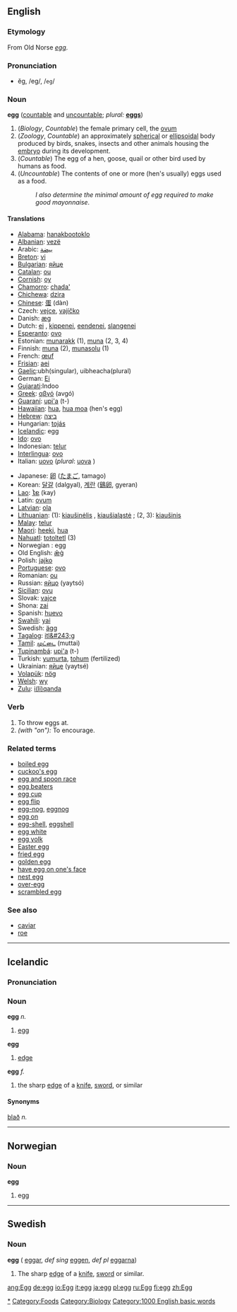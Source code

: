 {{wikipedia}}
==English==

===Etymology===
From Old Norse ''[[egg#Old Norse|egg]]''.

===Pronunciation===
*ĕg, /eg/, /<tt>eg</tt>/

===Noun===
'''egg''' ([[countable]] and [[uncountable]]; ''plural:'' '''[[eggs]]''')

# (''Biology'', ''Countable'') the female primary cell, the [[ovum]]
# (''Zoology'', ''Countable'') an approximately [[spherical]] or [[ellipsoidal]] body produced by birds, snakes, insects and other animals housing the [[embryo]] during its development.
# (''Countable'') The egg of a hen, goose, quail or other bird used by humans as food.
# (''Uncountable'') The contents of one or more (hen's usually) eggs used as a food.
#:''I also determine the minimal amount of egg required to make good mayonnaise''.

====Translations====
{{top}}
*[[Alabama]]: [[hanakbootoklo]]
*[[w:Albanian language|Albanian]]: [[vezë]] {{f}}
*Arabic: [[بيضة]]
*[[w:Breton language|Breton]]: [[vi]] {{m}}
*[[w:Bulgarian language|Bulgarian]]: [[яйце]]
*[[w:Catalan language|Catalan]]: [[ou]] {{m}}
*[[Cornish]]: [[oy]] {{m}}
*[[Chamorro]]: [[chada']]
*[[Chichewa]]: [[dzira]]
*[[w:Chinese language|Chinese]]: [[蛋]] (dàn)
*Czech: [[vejce]], [[vajíčko]] {{n}}
*Danish: [[æg]] {{n}}
*Dutch: [[ei]] {{n}}, [[kippenei]], [[eendenei]], [[slangenei]]
*[[w:Esperanto|Esperanto]]: [[ovo]]
*Estonian: [[munarakk]] (1), [[muna]] (2, 3, 4)
*Finnish: [[muna]] (2), [[munasolu]] (1)
*French: [[œuf]] {{m}}
*[[Frisian]]: [[aei]]
*[[Gaelic]]:ubh(singular), uibheacha(plural)
*German: [[Ei]] {{n}}
*[[Gujarati]]:Indoo
*[[w:Greek language|Greek]]: [[αβγό]] (avgó)
*[[w:Guaraní language|Guaraní]]: [[upi'a]] (t-)
*[[Hawaiian]]: [[hua]], [[hua moa]] (hen's egg)
*[[w:Hebrew language|Hebrew]]: [[ביצה]] {{f}}
*Hungarian: [[tojás]]
*[[w:Icelandic language|Icelandic]]: egg
*[[w:Ido|Ido]]: [[ovo]]
*Indonesian: [[telur]]
*[[w:Interlingua|Interlingua]]: [[ovo]]
*Italian: [[uovo]] {{m}} (''plural'': [[uova]] {{f}})
{{mid}}
*Japanese: [[卵]] ([[たまご]], tamago)
*Korean: [[달걀]] (dalgyal), [[계란]] ([[鷄卵]], gyeran)
*[[w:Lao language|Lao]]: [[ໄຂ]] (kay)
*Latin: [[ovum]] {{n}}
*[[w:Latvian language|Latvian]]: [[ola]]
*[[w:Lithuanian language|Lithuanian]]: (1): [[kiaušinėlis]] {{m}}, [[kiaušialąstė]] {{f}}; (2, 3): [[kiaušinis]] {{m}}
*[[w:Malay language|Malay]]: [[telur]]
*[[Maori]]: [[heeki]], [[hua]]
*[[w:Nahuatl langauge|Nahuatl]]: [[totoltetl]] (3)
*Norwegian<!--do not wikify-->: egg {{n}}
*Old English: [[æg|ǣġ]]
*Polish: [[jajko]]
*[[Portuguese]]: [[ovo]] {{m}}
*Romanian: [[ou]] {{n}}
*Russian: [[яйцо]] (yaytsó) {{n}}
*[[Sicilian]]: [[ovu]] {{m}}
*Slovak: [[vajce]] {{n}}
*Shona: [[zai]] {{n}}
*Spanish: [[huevo]] {{m}}
*[[w:Swahili language|Swahili]]: [[yai]]
*Swedish: [[ägg]] {{n}}
*[[w:Tagalog language|Tagalog]]: [[itl&#243;g]]
*[[Tamil]]: [[முட்டை]] (muttai)
*[[w:Tupinambá|Tupinambá]]: [[upi'a]] (t-)
*Turkish: [[yumurta]], [[tohum]] (fertilized)
*Ukrainian: [[яйце]] (yaytsé) {{n}}
*[[w:Volapük|Volapük]]: [[nög]]
*[[w:Welsh language|Welsh]]: [[wy]]
*[[w:Zulu language|Zulu]]: [[i(li)qanda]]
{{bottom}}

===Verb===
{{en-infl-reg-consonant|egg||}}

# To throw eggs at.
# ''(with "on"):'' To encourage.

===Related terms===
*[[boiled egg]]
*[[cuckoo's egg]]
*[[egg and spoon race]]
*[[egg beaters]]
*[[egg cup]]
*[[egg flip]]
*[[egg-nog]], [[eggnog]]
*[[egg on]]
*[[egg-shell]], [[eggshell]]
*[[egg white]]
*[[egg yolk]]
*[[Easter egg]]
*[[fried egg]]
*[[golden egg]]
*[[have egg on one's face]]
*[[nest egg]]
*[[over-egg]]
*[[scrambled egg]]

===See also===
*[[caviar]]
*[[roe]]
[[Category:Eggs|*]]
[[Category:Foods]]
[[Category:Biology]]
----

==Icelandic==
===Pronunciation===
{{IPA|[ˈɛɡ̊ː]}}

===Noun===
'''egg''' ''n.''

# [[#English|egg]]

'''egg''' {{f}}

# [[edge]]

{{is-decl-noun|egg|egg|eggi|eggs
|eggið|eggið|egginu|eggsins
|egg|egg|eggjum|eggja
|eggin|eggin|eggjunum|eggjanna}}

'''egg''' ''f.''

# the sharp [[edge]] of a [[knife]], [[sword]], or similar

{{is-decl-noun|egg|egg|egg|eggjar
|eggin|eggina|egginni|eggjarinnar
|eggjar|eggjar|eggjum|eggja
|eggjarnar|eggjarnar|eggjunum|eggjanna}}

====Synonyms====
[[blað]] ''n.''

----

==Norwegian==
===Noun===
'''egg'''

# egg

----

==Swedish==
===Noun===
'''egg''' {{c}} ({{p}} [[eggar]], ''def sing'' [[eggen]], ''def pl'' [[eggarna]])

# The sharp [[edge]] of a [[knife]], [[sword]] or similar.

[[Category:1000 English basic words]]

[[ang:Egg]]
[[de:egg]]
[[io:Egg]]
[[it:egg]]
[[ja:egg]]
[[pl:egg]]
[[ru:Egg]]
[[fi:egg]]
[[zh:Egg]]
